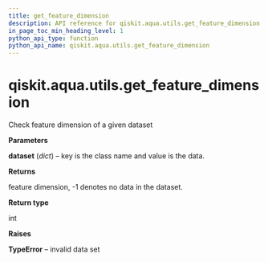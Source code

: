 ```yaml
---
title: get_feature_dimension
description: API reference for qiskit.aqua.utils.get_feature_dimension
in_page_toc_min_heading_level: 1
python_api_type: function
python_api_name: qiskit.aqua.utils.get_feature_dimension
---
```


# qiskit.aqua.utils.get\_feature\_dimension

<Function id="qiskit.aqua.utils.get_feature_dimension" name="get_feature_dimension" isDedicatedPage={true} github="https://github.com/qiskit-community/qiskit-aqua/tree/stable/0.9/qiskit/aqua/utils/dataset_helper.py" signature="get_feature_dimension(dataset)">
  Check feature dimension of a given dataset

  **Parameters**

  **dataset** (*dict*) – key is the class name and value is the data.

  **Returns**

  feature dimension, -1 denotes no data in the dataset.

  **Return type**

  int

  **Raises**

  **TypeError** – invalid data set
</Function>

